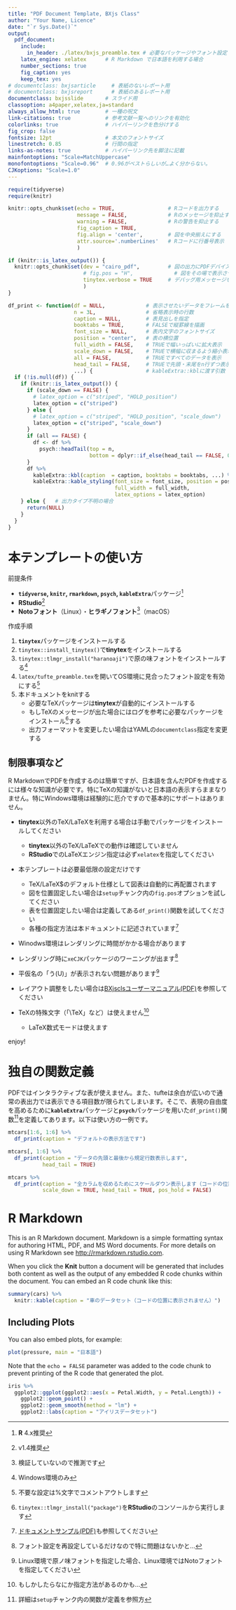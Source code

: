 ```yaml
---
title: "PDF Document Template, BXjs Class"
author: "Your Name, Licence"
date: "`r Sys.Date()`"
output:
  pdf_document: 
    include:
      in_header: ./latex/bxjs_preamble.tex # 必要なパッケージやフォント設定
    latex_engine: xelatex      # R Markdown で日本語を利用する場合
    number_sections: true
    fig_caption: yes
    keep_tex: yes
# documentclass: bxjsarticle     # 表紙のないレポート用
# documentclass: bxjsreport      # 表紙のあるレポート用
documentclass: bxjsslide       # スライド用
classoption: a4paper,xelatex,ja=standard
always_allow_html: true        # 一種の呪文
link-citations: true           # 参考文献一覧へのリンクを有効化
colorlinks: true               # ハイパーリンクを色分けする
fig_crop: false
fontsize: 12pt                 # 本文のフォントサイズ
linestretch: 0.85              # 行間の指定
links-as-notes: true           # ハイパーリンク先を脚注に記載
mainfontoptions: "Scale=MatchUppercase"
monofontoptions: "Scale=0.96"  # 0.96がベストらしいが…よく分からない。
CJKoptions: "Scale=1.0"
---
```


```r
require(tidyverse)
require(knitr)

knitr::opts_chunk$set(echo = TRUE,                 # Rコードを出力する
                      message = FALSE,             # Rのメッセージを抑止する
                      warning = FALSE,             # Rの警告を抑止する
                      fig_caption = TRUE,
                      fig.align = 'center',        # 図を中央揃えにする
                      attr.source='.numberLines'   # Rコードに行番号表示
                      )

if (knitr::is_latex_output()) {
  knitr::opts_chunk$set(dev = "cairo_pdf",         # 図の出力にPDFデバイスを使う
                        # fig.pos = "H",             # 図をその場で表示させる
                        tinytex.verbose = TRUE     # デバッグ用メッセージを出力
                        )
}

df_print <- function(df = NULL,             # 表示させたいデータをフレームを指定
                     n = 3L,                # 省略表示時の行数
                     caption = NULL,        # 表見出しを指定
                     booktabs = TRUE,       # FALSEで縦罫線を描画
                     font_size = NULL,      # 表内文字のフォントサイズ
                     position = "center",   # 表の横位置
                     full_width = FALSE,    # TRUEで幅いっぱいに拡大表示
                     scale_down = FALSE,    # TRUEで横幅に収まるよう縮小表示
                     all = FALSE,           # TRUEですべてのデータを表示
                     head_tail = FALSE,     # TRUEで先頭・末尾をn行ずつ表示
                     ...) {                 # kableExtra::kblに渡す引数
  if (!is.null(df)) {
    if (knitr::is_latex_output()) {
      if (scale_down == FALSE) {
        # latex_option = c("striped", "HOLD_position")
        latex_option = c("striped")
      } else {
        # latex_option = c("striped", "HOLD_position", "scale_down")
        latex_option = c("striped", "scale_down")
      }
      if (all == FALSE) {
        df <- df %>% 
          psych::headTail(top = n,
                          bottom = dplyr::if_else(head_tail == FALSE, 0L, n))
      }
      df %>% 
        kableExtra::kbl(caption  = caption, booktabs = booktabs, ...) %>%
        kableExtra::kable_styling(font_size = font_size, position = position,
                                  full_width = full_width,
                                  latex_options = latex_option)
    } else {   # 出力タイプ不明の場合
      return(NULL)
    }
  }
}

```


# 本テンプレートの使い方

前提条件

* **`tidyverse`, `knitr`, `rmarkdown`, `psych`, `kableExtra`**パッケージ^[**R** 4.x推奨]
* **RStudio**^[v1.4推奨]
* **Notoフォント**（Linux）・**ヒラギノフォント**^[検証していないので推測です]（macOS）

作成手順

1. **`tinytex`**パッケージをインストールする
1. `tinytex::install_tinytex()`で**tinytex**をインストールする
1. `tinytex::tlmgr_install("haranoaji")`で原の味フォントをインストールする^[Windows環境のみ]
1. `latex/tufte_preamble.tex`を開いてOS環境に見合ったフォント設定を有効にする^[不要な設定は%文字でコメントアウトします]
1. 本ドキュメントをknitする
    * 必要なTeXパッケージは**tinytex**が自動的にインストールする
    * もしTeXのメッセージが出た場合にはログを参考に必要なパッケージをインストール^[`tinytex::tlmgr_install("package")`を**RStudio**のコンソールから実行します]する
    * 出力フォーマットを変更したい場合はYAMLの`documentclass`指定を変更する

## 制限事項など
R MarkdownでPDFを作成するのは簡単ですが、日本語を含んだPDFを作成するには様々な知識が必要です。特にTeXの知識がないと日本語の表示すらままなりません。特にWindows環境は経験的に厄介ですので基本的にサポートはありません。  

* **tinytex**以外のTeX/LaTeXを利用する場合は手動でパッケージをインストールしてください
    * **tinytex**以外のTeX/LaTeXでの動作は確認していません
    * **RStudio**でのLaTeXエンジン指定は必ず`xelatex`を指定してください
* 本テンプレートは必要最低限の設定だけです
    * TeX/LaTeX$のデフォルト仕様として図表は自動的に再配置されます
    * 図を位置固定したい場合は`setup`チャンク内の`fig.pos`オプションを試してください
    * 表を位置固定したい場合は定義してある`df_print()`関数を試してください
    * 各種の指定方法は本ドキュメントに記述されています^[[ドキュメントサンプル(PDF)](https://ftp.jaist.ac.jp/pub/CTAN/macros/latex/contrib/tufte-latex/sample-handout.pdf)も参照してください]
* Winodws環境はレンダリングに時間がかかる場合があります
* レンダリング時に`xeCJK`パッケージのワーニングが出ます^[フォント設定を再設定しているだけなので特に問題はないかと…]
* 平仮名の「う(U)」が表示されない問題があります^[Linux環境で原ノ味フォントを指定した場合、Linux環境ではNotoフォントを指定してください]

* レイアウト調整をしたい場合は[BXjsclsユーザーマニュアル(PDF)](https://ctan.math.washington.edu/tex-archive/language/japanese/BX/bxjscls/bxjscls-manual.pdf)を参照してください
* TeXの特殊文字（「\\TeX」など）は使えません^[もしかしたらなにか指定方法があるのかも…]
    * LaTeX数式モードは使えます

enjoy!

\newpage

# 独自の関数定義
PDFではインタラクティブな表が使えません。また、tufteは余白が広いので通常の表出力では表示できる項目数が限られてしまいます。そこで、表現の自由度を高めるために**`kableExtra`**パッケージと**`psych`**パッケージを用いた`df_print()`関数^[詳細は`setup`チャンク内の関数が定義を参照方]を定義してあります。以下は使い方の一例です。
```r
mtcars[1:6, 1:6] %>% 
  df_print(caption = "デフォルトの表示方法です")

mtcars[, 1:6] %>% 
  df_print(caption = "データの先頭と最後から規定行数表示します",
           head_tail = TRUE)

mtcars %>% 
  df_print(caption = "全カラムを収めるためにスケールダウン表示します（コードの位置に表示されません）",
           scale_down = TRUE, head_tail = TRUE, pos_hold = FALSE)
```

\newpage

# R Markdown
This is an R Markdown document. Markdown is a simple formatting syntax for authoring HTML, PDF, and MS Word documents. For more details on using R Markdown see <http://rmarkdown.rstudio.com>.

When you click the **Knit** button a document will be generated that includes both content as well as the output of any embedded R code chunks within the document. You can embed an R code chunk like this:

```r
summary(cars) %>%
  knitr::kable(caption = "車のデータセット（コードの位置に表示されません）")
```

\newpage

## Including Plots

You can also embed plots, for example:

```r
plot(pressure, main = "日本語")
```

Note that the `echo = FALSE` parameter was added to the code chunk to prevent printing of the R code that generated the plot.

\newpage

```r
iris %>% 
  ggplot2::ggplot(ggplot2::aes(x = Petal.Width, y = Petal.Length)) + 
    ggplot2::geom_point() + 
    ggplot2::geom_smooth(method = "lm") +
    ggplot2::labs(caption = "アイリスデータセット")
```

